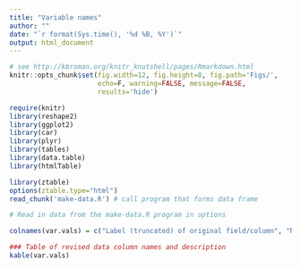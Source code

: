 ```yaml
---
title: "Variable names"
author: ""
date: "`r format(Sys.time(), '%d %B, %Y')`"
output: html_document
---
```



```r
# see http://kbroman.org/knitr_knutshell/pages/Rmarkdown.html
knitr::opts_chunk$set(fig.width=12, fig.height=8, fig.path='Figs/',
                      echo=F, warning=FALSE, message=FALSE, 
                      results='hide')

require(knitr)
library(reshape2)
library(ggplot2)
library(car)
library(plyr)
library(tables)
library(data.table)
library(htmlTable)

library(ztable)
options(ztable.type="html")
read_chunk('make-data.R') # call program that forms data frame

```

```r
# Read in data from the make-data.R program in options
```


```r

colnames(var.vals) = c("Label (truncated) of original field/column", "New variable name")

### Table of revised data column names and description
kable(var.vals)
```
